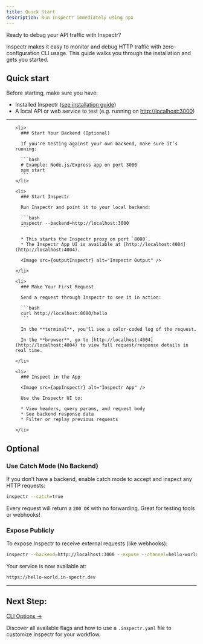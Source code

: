 ```yaml
---
title: Quick Start
description: Run Inspectr immediately using npx
---
```



[//]: # (# ⚡ Quick Start)

Ready to debug your API traffic with Inspectr?

Inspectr makes it easy to monitor and debug HTTP traffic with zero-configuration CLI usage. This guide walks you through the installation and gets you started.

## Quick start

Before starting, make sure you have:

* Installed Inspectr ([see installation guide](/getting-started/install))
* A local API or web service to test (e.g. running on [http://localhost:3000](http://localhost:3000))

---

<Steps>

  <ol>

    <li>
      ### Start Your Backend (Optional)

      If you're testing against your own backend, make sure it’s running:

      ```bash
      # Example: Node.js/Express app on port 3000
      npm start
      ```
    </li>

    <li>
      ### Start Inspectr

      Run Inspectr and point it to your local backend:

      ```bash
      inspectr --backend=http://localhost:3000
      ```

      * This starts the Inspectr proxy on port `8080`.
      * The Inspectr App UI is available at [http://localhost:4004](http://localhost:4004).

      <Image src={outputInspectr} alt="Inspectr Output" />

    </li>

    <li>
      ### Make Your First Request

      Send a request through Inspectr to see it in action:

      ```bash
      curl http://localhost:8080/hello
      ```

      In the **terminal**, you'll see a color-coded log of the request.

      In the **browser**, go to [http://localhost:4004](http://localhost:4004) to view full request/response details in real time.

    </li>

    <li>
      ### Inspect in the App

      <Image src={appInspectr} alt="Inspectr App" />

      Use the Inspectr UI to:

      * View headers, query params, and request body
      * See backend response data
      * Filter or replay previous requests

    </li>

  </ol>

</Steps>

## Optional

### Use Catch Mode (No Backend)

If you don’t have a backend, enable catch mode to accept and inspect any HTTP requests:

```bash
inspectr --catch=true
```

Every request will return a `200 OK` with no forwarding. Great for testing tools or webhooks!

### Expose Publicly

To expose Inspectr to receive external requests (like webhooks):

```bash
inspectr --backend=http://localhost:3000 --expose --channel=hello-world --channel-code=secure123
```

Your service is now available at:

```
https://hello-world.in-spectr.dev
```

---

## Next Step:

[CLI Options →](/configuration/cli-options)

Discover all available flags and how to use a `.inspectr.yaml` file to customize Inspectr for your workflow.

